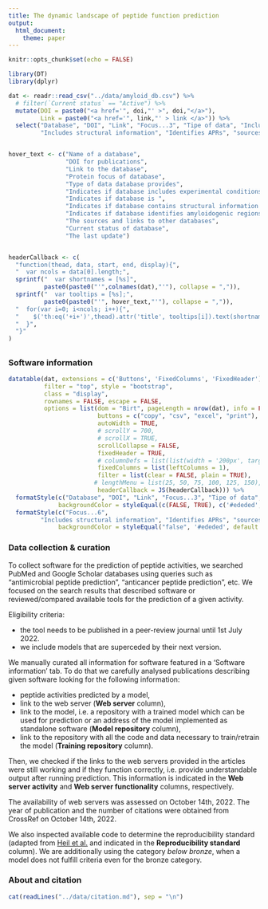 ```yaml
---
title: The dynamic landscape of peptide function prediction
output: 
  html_document:
    theme: paper                                                                 
---      
```


<style type="text/css">
.main-container {
max-width: 1800px;
margin-left: auto;
margin-right: auto;
}
</style>



```r
knitr::opts_chunk$set(echo = FALSE)

library(DT)
library(dplyr)

dat <- readr::read_csv("../data/amyloid_db.csv") %>% 
  # filter(`Current status` == "Active") %>% 
  mutate(DOI = paste0("<a href='", doi,"' >", doi,"</a>"),
         Link = paste0("<a href='", link,"' > link </a>")) %>% 
  select("Database", "DOI", "Link", "Focus...3", "Tipe of data", "Includes experimental conditions", "Focus...6",
         "Includes structural information", "Identifies APRs", "sources_and_links", "Current status", "Last updated")


hover_text <- c("Name of a database",
                "DOI for publications",
                "Link to the database",
                "Protein focus of database",
                "Type of data database provides",
                "Indicates if database includes experimental conditions",
                "Indicates if database is ",
                "Indicates if database contains structural information of proteins and peptides",
                "Indicates if database identifies amyloidogenic regions of proteins",
                "The sources and links to other databases",
                "Current status of database",
                "The last update")


headerCallback <- c(
  "function(thead, data, start, end, display){",
  "  var ncols = data[0].length;",
  sprintf("  var shortnames = [%s]",
          paste0(paste0("'",colnames(dat),"'"), collapse = ",")),
  sprintf("  var tooltips = [%s];",
          paste0(paste0("'", hover_text,"'"), collapse = ",")),
  "  for(var i=0; i<ncols; i++){",
  "    $('th:eq('+i+')',thead).attr('title', tooltips[i]).text(shortnames[i]);",
  "  }",
  "}"
)

```

## {.tabset}

### Software information

```r
datatable(dat, extensions = c('Buttons', 'FixedColumns', 'FixedHeader'), 
          filter = "top", style = "bootstrap",
          class = "display",
          rownames = FALSE, escape = FALSE,
          options = list(dom = "Birt", pageLength = nrow(dat), info = FALSE,
                         buttons = c("copy", "csv", "excel", "print"),
                         autoWidth = TRUE,
                         # scrollY = 700,
                         # scrollX = TRUE,
                         scrollCollapse = FALSE,
                         fixedHeader = TRUE,
                         # columnDefs = list(list(width = '200px', targets = c(0))),
                         fixedColumns = list(leftColumns = 1),
                         filter = list(clear = FALSE, plain = TRUE),
                        # lengthMenu = list(25, 50, 75, 100, 125, 150),
                         headerCallback = JS(headerCallback))) %>%  
  formatStyle(c("Database", "DOI", "Link", "Focus...3", "Tipe of data", "Includes experimental conditions"),
              backgroundColor = styleEqual(c(FALSE, TRUE), c('#ededed', '#d6edff')))  %>%
  formatStyle(c("Focus...6",
         "Includes structural information", "Identifies APRs", "sources_and_links", "Current status", "Last updated"),
              backgroundColor = styleEqual("false", '#ededed', default = '#d6edff'))
```

<link rel="stylesheet" type="text/css" href="https://cdn.datatables.net/1.12.1/css/jquery.dataTables.css">
  
### Data collection & curation

To collect software for the prediction of peptide activities, we searched PubMed and Google Scholar databases using queries such as "antimicrobial peptide prediction", "anticancer peptide prediction", etc. We focused on the search results that described software or reviewed/compared available tools for the prediction of a given activity. 

Eligibility criteria:

 - the tool needs to be published in a peer-review journal until 1st July 2022.
 - we include models that are superceded by their next version. 
 
We manually curated all information for software featured in a 'Software information' tab. To do that we carefully analysed publications describing given software looking for the following information: 

- peptide activities predicted by a model, 
- link to the web server (**Web server** column), 
- link to the model, i.e. a repository with a trained model which can be used for prediction or an address of the model implemented as standalone software (**Model repository** column),
- link to the repository with all the code and data necessary to train/retrain the model (**Training repository** column).

Then, we checked if the links to the web servers provided in the articles were still working and if they function correctly, i.e. provide understandable output after running prediction. This information is indicated in the **Web server activity** and **Web server functionality** columns, respectively. 

The availability of web servers was assessed on October 14th, 2022. The year of publication and the number of citations were obtained from CrossRef on October 14th, 2022. 

We also inspected available code to determine the reproducibility standard (adapted from [Heil et al.](https://doi.org/10.1038/s41592-021-01256-7) and indicated in the **Reproducibility standard** column). We are additionally using the category *below bronze*, when a model does not fulfill criteria even for the bronze category.



### About and citation

```r
cat(readLines("../data/citation.md"), sep = "\n")
```
